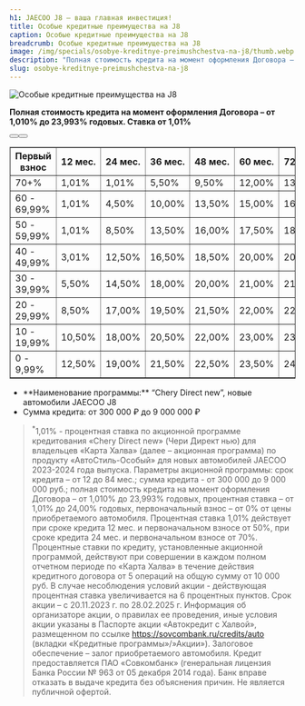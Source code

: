 ```yaml
---
h1: JAECOO J8 — ваша главная инвестиция!
title: Особые кредитные преимущества на J8
caption: Особые кредитные преимущества на J8
breadcrumb: Особые кредитные преимущества на J8
image: /img/specials/osobye-kreditnye-preimushchestva-na-j8/thumb.webp
description: "Полная стоимость кредита на момент оформления Договора – от 1,010% до 23,993% годовых. Ставка от 1,01%"
slug: osobye-kreditnye-preimushchestva-na-j8
---
```



<picture>
	<source media="(min-width: 640px)" srcset="/img/specials/osobye-kreditnye-preimushchestva-na-j8/banner.webp" />
	<source media="(min-width: 320px)" srcset="/img/specials/osobye-kreditnye-preimushchestva-na-j8/thumb.webp" />
	<img src="/img/specials/osobye-kreditnye-preimushchestva-na-j8/banner.webp" class="w-full mb-10" alt="Особые кредитные преимущества на J8" />
</picture>

**Полная стоимость кредита на момент оформления Договора – от 1,010% до 23,993% годовых. Ставка от 1,01%**

<div class="flex gap-5 flex-wrap mt-14">
	<Button title='О модели' classes='btn-o' view='link' url='/models/j8/'/>
	<Button title='Прайс-лист' view='link' url='https://files.jaecoo.ru/priceJ8.pdf' target="_blank" rel="nofollow" />
</div>

<div class="overflow-auto min-w-full mt-14 mb-14">
	<table border="1" class="min-w-full w-full">
		<thead>
			<tr>
				<th>Первый взнос</th>
				<th>12 мес.</th>
				<th>24 мес.</th>
				<th>36 мес.</th>
				<th>48 мес.</th>
				<th>60 мес.</th>
				<th>72 мес.</th>
				<th>84 мес.</th>
			</tr>
		</thead>
		<tbody>
			<tr>
				<td>70+%</td>
				<td>1,01%</td>
				<td>1,01%</td>
				<td>5,50%</td>
				<td>9,50%</td>
				<td>12,00%</td>
				<td>13,50%</td>
				<td>14,50%</td>
			</tr>
			<tr>
				<td>60 - 69,99%</td>
				<td>1,01%</td>
				<td>4,50%</td>
				<td>10,00%</td>
				<td>13,50%</td>
				<td>15,00%</td>
				<td>16,00%</td>
				<td>17,00%</td>
			</tr>
			<tr>
				<td>50 - 59,99%</td>
				<td>1,01%</td>
				<td>8,50%</td>
				<td>13,50%</td>
				<td>16,00%</td>
				<td>17,50%</td>
				<td>18,00%</td>
				<td>19,00%</td>
			</tr>
			<tr>
				<td>40 - 49,99%</td>
				<td>3,01%</td>
				<td>12,50%</td>
				<td>16,50%</td>
				<td>18,50%</td>
				<td>20,00%</td>
				<td>20,50%</td>
				<td>21,00%</td>
			</tr>
			<tr>
				<td>30 - 39,99%</td>
				<td>5,50%</td>
				<td>14,50%</td>
				<td>18,00%</td>
				<td>20,00%</td>
				<td>21,00%</td>
				<td>21,50%</td>
				<td>22,00%</td>
			</tr>
			<tr>
				<td>20 - 29,99%</td>
				<td>8,50%</td>
				<td>17,00%</td>
				<td>19,50%</td>
				<td>21,50%</td>
				<td>22,00%</td>
				<td>22,50%</td>
				<td>23,00%</td>
			</tr>
			<tr>
				<td>10 - 19,99%</td>
				<td>10,50%</td>
				<td>18,00%</td>
				<td>20,50%</td>
				<td>22,00%</td>
				<td>23,00%</td>
				<td>23,50%</td>
				<td>—</td>
			</tr>
			<tr>
				<td>0 - 9,99%</td>
				<td>12,50%</td>
				<td>19,00%</td>
				<td>21,50%</td>
				<td>22,50%</td>
				<td>23,50%</td>
				<td>24,00%</td>
				<td>—</td>
			</tr>
		</tbody>
	</table>
</div>

<ul class="list-disc pl-5">
	<li>**Наименование программы:** “Chery Direct new”, новые автомобили JAECOO J8</li>
	<li>Сумма кредита: от&nbsp;300&nbsp;000&nbsp;₽&nbsp;до&nbsp;9&nbsp;000&nbsp;000&nbsp;₽</li>
</ul>

<SpecialSalonsInfo title='Воспользоваться предложением' dataTitle='Воспользоваться предложением. Особые кредитные преимущества на J8' dataFormName="Воспользоваться предложением. Особые кредитные преимущества на J8" />

> <sup>*</sup>1,01% - процентная ставка по акционной программе кредитования «Chery Direct new» (Чери Директ нью) для владельцев «Карта Халва» (далее – акционная программа) по продукту «АвтоСтиль-Особый» для новых автомобилей JAECOO 2023-2024 года выпуска. Параметры акционной программы: срок кредита – от 12 до 84 мес.; сумма кредита - от 300 000 до 9 000 000 руб.; полная стоимость кредита на момент оформления Договора – от 1,010% до 23,993% годовых, процентная ставка – от 1,01% до 24,00% годовых, первоначальный взнос – от 0% от цены приобретаемого автомобиля. Процентная ставка 1,01% действует при сроке кредита 12 мес. и первоначальном взносе от 50%, при сроке кредита 24 мес. и первоначальном взносе от 70%. Процентные ставки по кредиту, установленные акционной программой, действуют при совершении в каждом полном отчетном периоде по «Карта Халва» в течение действия кредитного договора от 5 операций на общую сумму от 10 000 руб. В случае несоблюдения условий акции - действующая процентная ставка увеличивается на 6 процентных пунктов. Срок акции – с 20.11.2023 г. по 28.02.2025 г. Информация об организаторе акции, о правилах ее проведения, иные условия акции указаны в Паспорте акции «Автокредит с Халвой», размещенном по ссылке  https://sovcombank.ru/credits/auto (вкладки «Кредитные программы»/»Акции»). Залоговое обеспечение – залог приобретаемого автомобиля. Кредит предоставляется ПАО «Совкомбанк» (генеральная лицензия Банка России № 963 от 05 декабря 2014 года). Банк вправе отказать в выдаче кредита без объяснения причин. Не является публичной офертой.